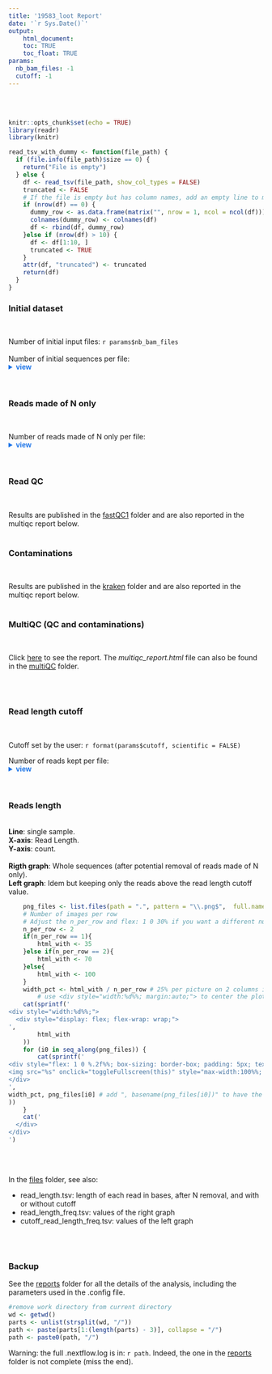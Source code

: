 ```yaml
---
title: '19583_loot Report'
date: '`r Sys.Date()`'
output:
    html_document:
    toc: TRUE
    toc_float: TRUE
params:
  nb_bam_files: -1
  cutoff: -1
---
```


\n\n<br /><br />\n\n




[comment]: <> (The following script is used to be able to zoom on images)

<script>
  function toggleFullscreen(img) {
    if (img.classList.contains('fullscreen')) {
      img.classList.remove('fullscreen');
    } else {
      document.querySelectorAll('.fullscreen').forEach(el => el.classList.remove('fullscreen'));
      img.classList.add('fullscreen');
    }
  }
</script>
<head>
    <meta charset="UTF-8">
    <meta name="viewport" content="width=device-width, initial-scale=1.0">
    <title>Images cliquables</title>
    <style>
        .image-container {
            display: flex;
            justify-content: space-around;
            gap: 10px;
        }
        .image-container img {
            width: 33%;
            cursor: pointer;
            transition: transform 0.3s ease;
        }
        .fullscreen {
            position: fixed;
            top: 0;
            left: 0;
            width: 100vw !important;
            height: 100vh !important;
            object-fit: contain;
            background: rgba(0, 0, 0, 0.9);
            z-index: 1000;
            transform: scale(1);
        }
    </style>
</head>

[comment]: <> (End of script to zoom on images)

[comment]: <> (The following script is meant to display the tsvs in a readable way)

```r
knitr::opts_chunk$set(echo = TRUE)
library(readr)
library(knitr)

read_tsv_with_dummy <- function(file_path) {
  if (file.info(file_path)$size == 0) {
    return("File is empty")
  } else {
    df <- read_tsv(file_path, show_col_types = FALSE)
    truncated <- FALSE
    # If the file is empty but has column names, add an empty line to make the column names readable
    if (nrow(df) == 0) {
      dummy_row <- as.data.frame(matrix("", nrow = 1, ncol = ncol(df)))
      colnames(dummy_row) <- colnames(df)
      df <- rbind(df, dummy_row)
    }else if (nrow(df) > 10) {
      df <- df[1:10, ]
      truncated <- TRUE
    }
    attr(df, "truncated") <- truncated
    return(df)
  }
}
```

<style>
details.inline {display:inline-block;}
</style>

[comment]: <> (End tsv display)



### Initial dataset
<br>

Number of initial input files: ```r params$nb_bam_files```
<br><br>
Number of initial sequences per file:
<br><details class="inline"><summary style="color: #1a73e8; font-family: Arial, sans-serif; font-size: 1em; font-weight: bold;">view</summary>
<span style="color:green">*ini_read_nb.tsv file in the [files](./files) folder*</span>
```r
df <- read_tsv_with_dummy("ini_read_nb.tsv")
if (is.data.frame(df) && attr(df, "truncated")) {
  cat("\n**(Note: Table truncated to 10 rows. Full file available in the [files](./files) folder.)**\n\n")
}
knitr::kable(df, format = "markdown", row.names = FALSE)
```
</details>
<br>

### Reads made of N only
<br>

Number of reads made of N only per file:
<br><details class="inline"><summary style="color: #1a73e8; font-family: Arial, sans-serif; font-size: 1em; font-weight: bold;">view</summary>
<span style="color:green">*n_remove_read_nb.tsv file in the [files](./files) folder*</span>
```r
df <- read_tsv_with_dummy("n_remove_read_nb.tsv")
if (is.data.frame(df) && attr(df, "truncated")) {
  cat("\n**(Note: Table truncated to 10 rows. Full file available in the [files](./files) folder.)**\n\n")
}
knitr::kable(df, format = "markdown", row.names = FALSE)
```
</details>
<br>

### Read QC
<br>

Results are published in the [fastQC1](./fastQC1) folder and are also reported in the multiqc report below.
<br /><br />

### Contaminations
<br>

Results are published in the [kraken](./kraken) folder and are also reported in the multiqc report below.
<br /><br />

### MultiQC (QC and contaminations)
<br>

Click [here](./multiQC/multiqc_report.html) to see the report.
The *multiqc_report.html* file can also be found in the [multiQC](./multiQC) folder.

<br /><br />

### Read length cutoff
<br>

Cutoff set by the user: ```r format(params$cutoff, scientific = FALSE)```

Number of reads kept per file:
<br><details class="inline"><summary style="color: #1a73e8; font-family: Arial, sans-serif; font-size: 1em; font-weight: bold;">view</summary>
<span style="color:green">*cutoff_read_nb.tsv file in the [files](./files) folder*</span>
```r
df <- read_tsv_with_dummy("cutoff_read_nb.tsv")
if (is.data.frame(df) && attr(df, "truncated")) {
  cat("\n**(Note: Table truncated to 10 rows. Full file available in the [files](./files) folder.)**\n\n")
}
knitr::kable(df, format = "markdown", row.names = FALSE)
```
</details>
<br>

### Reads length
<br><b>Line</b>: single sample.
<br><b>X-axis</b>: Read Length.
<br><b>Y-axis</b>: count.
<br><br><b>Rigth graph</b>: Whole sequences (after potential removal of reads made of N only).
<br><b>Left graph</b>: Idem but keeping only the reads above the read length cutoff value.
<br>

```r
    png_files <- list.files(path = ".", pattern = "\\.png$",  full.names = TRUE)
    # Number of images per row
    # Adjust the n_per_row and flex: 1 0 30% if you want a different number per row (e.g., for 4 per row, use 25%).
    n_per_row <- 2
    if(n_per_row == 1){
        html_with <- 35
    }else if(n_per_row == 2){
        html_with <- 70
    }else{
        html_with <- 100
    }
    width_pct <- html_with / n_per_row # 25% per picture on 2 columns if 50 used for the width of the html window
        # use <div style="width:%d%%; margin:auto;"> to center the plots. Otherwise, on the left
    cat(sprintf('
<div style="width:%d%%;">
  <div style="display: flex; flex-wrap: wrap;">
', 
        html_with
    ))
    for (i0 in seq_along(png_files)) {
        cat(sprintf('
<div style="flex: 1 0 %.2f%%; box-sizing: border-box; padding: 5px; text-align: center;">
<img src="%s" onclick="toggleFullscreen(this)" style="max-width:100%%; height:auto;">
</div>
', 
width_pct, png_files[i0] # add ", basename(png_files[i0])" to have the name of the file below each plot, as well as <small>%s</small> before </div>
))
    }
    cat('
  </div>
</div>
')
```
<br><br>

In the  [files](./files) folder, see also:<br /><ul><li>read_length.tsv: length of each read in bases, after N removal, and with or without cutoff<br /></li><li>read_length_freq.tsv: values of the right graph<br /></li><li>cutoff_read_length_freq.tsv: values of the left graph<br></ul>
<br><br>


###  Backup


See the [reports](./reports) folder for all the details of the analysis, including the parameters used in the .config file.
```r
#remove work directory from current directory
wd <- getwd()
parts <- unlist(strsplit(wd, "/"))
path <- paste(parts[1:(length(parts) - 3)], collapse = "/")
path <- paste0(path, "/")
```
Warning: the full .nextflow.log is in: ```r path```. Indeed, the one in the [reports](./reports) folder is not complete (miss the end).


<br /><br />

<style>
  #TOC { max-width: 200px !important;}
  /* .tocify-item { font-size: 100% !important; } */
</style>

<style> 
  body .container, body .container-fluid { max-width: 90% !important; width: 100% !important; margin: 0 auto;  } 
</style>

<style>
  .toc-content.col-xs-12.col-sm-8.col-md-9 { margin-left: 10px !important; padding-left: 0 !important; } 
</style>

<style> /* Force a fixated width, float left and add space on the right */ .col-xs-12.col-sm-4.col-md-3 { width: 250px !important; float: left; margin-right: 20px; /* reduce interior margin */ padding: 5px; } </style>
